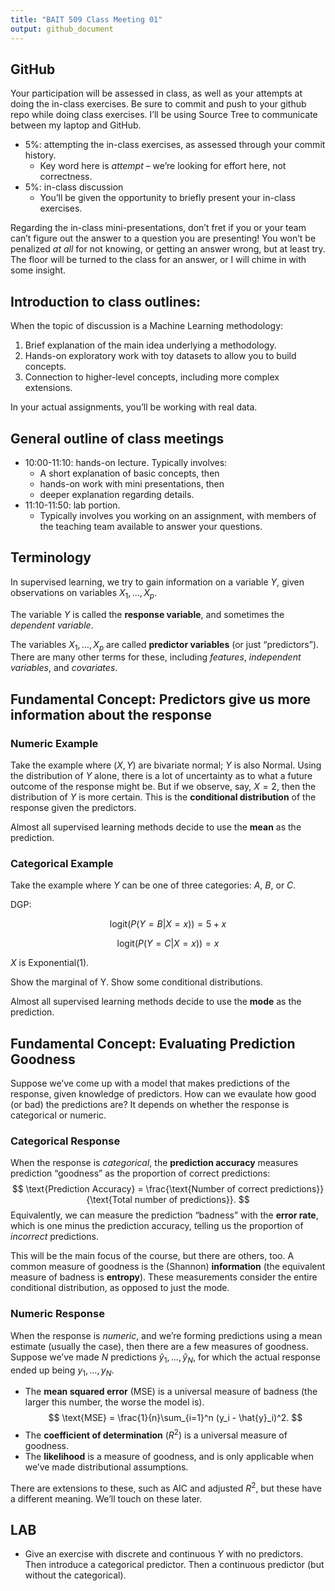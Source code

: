 ```yaml
---
title: "BAIT 509 Class Meeting 01"
output: github_document
---
```


## GitHub

Your participation will be assessed in class, as well as your attempts at doing the in-class exercises. Be sure to commit and push to your github repo while doing class exercises. I'll be using Source Tree to communicate between my laptop and GitHub.

- 5%: attempting the in-class exercises, as assessed through your commit history. 
    - Key word here is _attempt_ -- we're looking for effort here, not correctness. 
- 5%: in-class discussion
    - You'll be given the opportunity to briefly present your in-class exercises.

Regarding the in-class mini-presentations, don't fret if you or your team can't figure out the answer to a question you are presenting! You won't be penalized _at all_ for not knowing, or getting an answer wrong, but at least try. The floor will be turned to the class for an answer, or I will chime in with some insight. 

## Introduction to class outlines:

When the topic of discussion is a Machine Learning methodology:

1. Brief explanation of the main idea underlying a methodology.
2. Hands-on exploratory work with toy datasets to allow you to build concepts.
3. Connection to higher-level concepts, including more complex extensions. 

In your actual assignments, you'll be working with real data. 

## General outline of class meetings

- 10:00-11:10: hands-on lecture. Typically involves:
    - A short explanation of basic concepts, then 
    - hands-on work with mini presentations, then
    - deeper explanation regarding details.
- 11:10-11:50: lab portion. 
    - Typically involves you working on an assignment, with members of the teaching team available to answer your questions. 

## Terminology

In supervised learning, we try to gain information on a variable $Y$, given observations on variables $X_1,\ldots,X_p$.

The variable $Y$ is called the __response variable__, and sometimes the _dependent variable_.

The variables $X_1, \ldots, X_p$ are called __predictor variables__ (or just "predictors"). There are many other terms for these, including _features_, _independent variables_, and _covariates_.

## Fundamental Concept: Predictors give us more information about the response

### Numeric Example

Take the example where $(X,Y)$ are bivariate normal; $Y$ is also Normal. Using the distribution of $Y$ alone, there is a lot of uncertainty as to what a future outcome of the response might be. But if we observe, say, $X=2$, then the distribution of $Y$ is more certain. This is the __conditional distribution__ of the response given the predictors. 

Almost all supervised learning methods decide to use the __mean__ as the prediction.

### Categorical Example

Take the example where $Y$ can be one of three categories: _A_, _B_, or _C_. 

DGP:

$$ \text{logit}(P(Y=B|X=x)) = 5 + x $$

$$ \text{logit}(P(Y=C|X=x)) = x $$

$X$ is Exponential(1). 

Show the marginal of Y. Show some conditional distributions. 

Almost all supervised learning methods decide to use the __mode__ as the prediction.

## Fundamental Concept: Evaluating Prediction Goodness

Suppose we've come up with a model that makes predictions of the response, given knowledge of predictors. How can we evaulate how good (or bad) the predictions are? It depends on whether the response is categorical or numeric.

### Categorical Response

When the response is _categorical_, the __prediction accuracy__ measures prediction "goodness" as the proportion of correct predictions:
$$ \text{Prediction Accuracy} = \frac{\text{Number of correct predictions}}{\text{Total number of predictions}}. $$
Equivalently, we can measure the prediction "badness" with the __error rate__, which is one minus the prediction accuracy, telling us the proportion of _incorrect_ predictions. 

This will be the main focus of the course, but there are others, too. A common measure of goodness is the (Shannon) __information__ (the equivalent measure of badness is __entropy__). These measurements consider the entire conditional distribution, as opposed to just the mode. 

### Numeric Response

When the response is _numeric_, and we're forming predictions using a mean estimate (usually the case), then there are a few measures of goodness. Suppose we've made $N$ predictions $\hat{y}_1, \ldots, \hat{y}_N$, for which the actual response ended up being $y_1, \ldots, y_N$.  

- The __mean squared error__ (MSE) is a universal measure of badness (the larger this number, the worse the model is). $$ \text{MSE} = \frac{1}{n}\sum_{i=1}^n (y_i - \hat{y}_i)^2. $$
- The __coefficient of determination__ ($R^2$) is a universal measure of goodness. 
- The __likelihood__ is a measure of goodness, and is only applicable when we've made distributional assumptions. 

There are extensions to these, such as AIC and adjusted $R^2$, but these have a different meaning. We'll touch on these later. 

## LAB

- Give an exercise with discrete and continuous $Y$ with no predictors. Then introduce a categorical predictor. Then a continuous predictor (but without the categorical). 